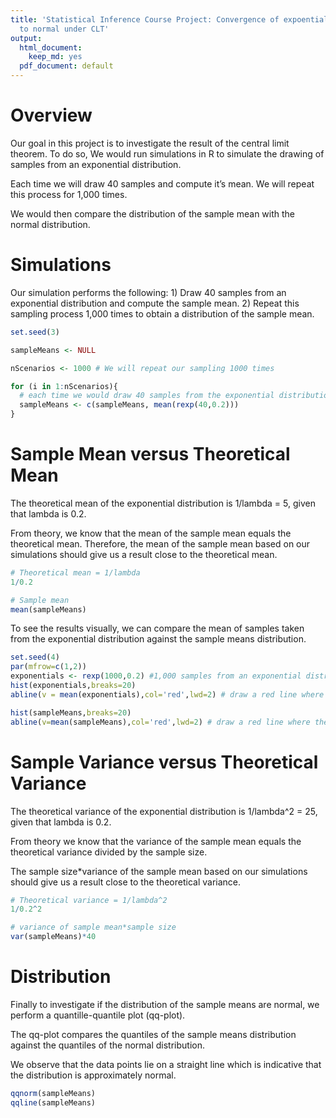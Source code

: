 ```yaml
---
title: 'Statistical Inference Course Project: Convergence of expoential distribution
  to normal under CLT'
output:
  html_document:
    keep_md: yes
  pdf_document: default
---
```


# Overview
Our goal in this project is to investigate the result of the central limit theorem.
To do so, We would run simulations in R to simulate the drawing of samples from an 
exponential distribution. 

Each time we will draw 40 samples and compute it's mean. We will repeat this process for 
1,000 times. 

We would then compare the distribution of the sample mean with the normal distribution.

# Simulations
Our simulation performs the following:
1) Draw 40 samples from an exponential distribution and compute the sample mean.
2) Repeat this sampling process 1,000 times to obtain a distribution of the sample mean.

```r
set.seed(3)

sampleMeans <- NULL

nScenarios <- 1000 # We will repeat our sampling 1000 times

for (i in 1:nScenarios){
  # each time we would draw 40 samples from the exponential distribution with lambda=0.2
  sampleMeans <- c(sampleMeans, mean(rexp(40,0.2)))
}

```

# Sample Mean versus Theoretical Mean
The theoretical mean of the exponential distribution is 1/lambda = 5, given that lambda is 0.2.

From theory, we know that the mean of the sample mean equals the theoretical mean.
Therefore, the mean of the sample mean based on our simulations should give us a result close to the theoretical mean.

```r
# Theoretical mean = 1/lambda
1/0.2

# Sample mean 
mean(sampleMeans)
```


To see the results visually, we can compare the mean of samples taken from the exponential distribution against the sample means distribution.


```r
set.seed(4)
par(mfrow=c(1,2))
exponentials <- rexp(1000,0.2) #1,000 samples from an exponential distribution
hist(exponentials,breaks=20)
abline(v = mean(exponentials),col='red',lwd=2) # draw a red line where the mean is

hist(sampleMeans,breaks=20)
abline(v=mean(sampleMeans),col='red',lwd=2) # draw a red line where the mean is
```


# Sample Variance versus Theoretical Variance
The theoretical variance of the exponential distribution is 1/lambda^2 = 25, given that lambda is 0.2.

From theory we know that the variance of the sample mean equals the theoretical variance divided by the sample size.

The sample size*variance of the sample mean based on our simulations should give us a result close to the theoretical variance.

```r
# Theoretical variance = 1/lambda^2
1/0.2^2

# variance of sample mean*sample size
var(sampleMeans)*40
```


# Distribution
Finally to investigate if the distribution of the sample means are normal, we perform a quantille-quantile plot (qq-plot).

The qq-plot compares the quantiles of the sample means distribution against the quantiles of the normal distribution.

We observe that the data points lie on a straight line which is indicative that the distribution is approximately normal.

```r
qqnorm(sampleMeans)
qqline(sampleMeans)
```